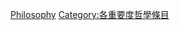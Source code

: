 {{Emptycat}}
{{Articles by Importance|topic=哲學|project=哲學|format=toc}}

[[Category:中重要度條目|Philosophy]]
[[Category:各重要度哲學條目‎|Category:各重要度哲學條目‎]]